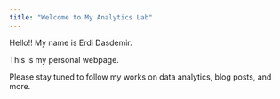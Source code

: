 ```yaml
---
title: "Welcome to My Analytics Lab"
---
```


Hello!! My name is Erdi Dasdemir.

This is my personal webpage.

Please stay tuned to follow my works on data analytics, blog posts, and more.
